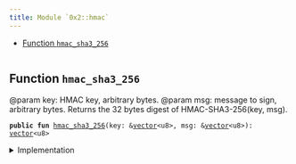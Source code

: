 ```yaml
---
title: Module `0x2::hmac`
---
```




-  [Function `hmac_sha3_256`](#0x2_hmac_hmac_sha3_256)


<pre><code></code></pre>



<a name="0x2_hmac_hmac_sha3_256"></a>

## Function `hmac_sha3_256`

@param key: HMAC key, arbitrary bytes.
@param msg: message to sign, arbitrary bytes.
Returns the 32 bytes digest of HMAC-SHA3-256(key, msg).


<pre><code><b>public</b> <b>fun</b> <a href="../iota-framework/hmac.md#0x2_hmac_hmac_sha3_256">hmac_sha3_256</a>(key: &<a href="../move-stdlib/vector.md#0x1_vector">vector</a>&lt;u8&gt;, msg: &<a href="../move-stdlib/vector.md#0x1_vector">vector</a>&lt;u8&gt;): <a href="../move-stdlib/vector.md#0x1_vector">vector</a>&lt;u8&gt;
</code></pre>



<details>
<summary>Implementation</summary>


<pre><code><b>public</b> <b>native</b> <b>fun</b> <a href="../iota-framework/hmac.md#0x2_hmac_hmac_sha3_256">hmac_sha3_256</a>(key: &<a href="../move-stdlib/vector.md#0x1_vector">vector</a>&lt;u8&gt;, msg: &<a href="../move-stdlib/vector.md#0x1_vector">vector</a>&lt;u8&gt;): <a href="../move-stdlib/vector.md#0x1_vector">vector</a>&lt;u8&gt;;
</code></pre>



</details>
